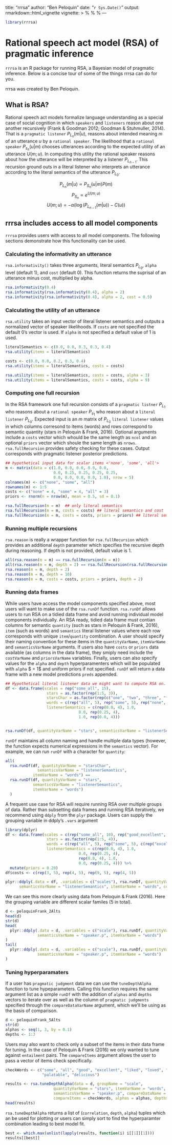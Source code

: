 title: "rrrsa"
author: "Ben Peloquin"
date: "`r Sys.Date()`"
output: rmarkdown::html_vignette
vignette: >
  %\VignetteIndexEntry{rrrsa}
  %\VignetteEngine{knitr::rmarkdown}
  %\VignetteEncoding{UTF-8}
---

```r
library(rrrsa)
```


# Rational speech act model (RSA) of pragmatic inference

`rrrsa` is an R package for running RSA, a Bayesian model of pragmatic inference. Below is a concise tour of some of the things rrrsa can do for you. 

rrrsa was created by Ben Peloquin.

## What is RSA?

Rational speech act models formalize language understanding as a special case of social cognition in which `speakers` and `listeners` reason about one another recursively (Frank \& Goodman 2012; Goodman \& Stuhmuller, 2014). That is a `pragmatic listener` $P_{L_n}(m|u)$, reasons about intended meaning $m$ of an utterance $u$ by a `rational speaker`. The likelihood that a `rational speaker` $P_{s_n}(u|m)$ chooses utterances according to the expected utility of an utterance $U(m;u)$. In computing this utility the rational speaker reasons about how the utterance will be interpreted by a listener $P_{L_{n-1}}$. This recursion ground outs in a literal listener who interprets an utterance according to the literal semantics of the utterance $P_{L_0}$.

$$P_{L_n}(m|u) \propto P_{S_n}(u|m)P(m)$$
$$P_{S_n} \propto e^{U(m;u)}$$
$$U(m;u) = -\alpha(\log(P_{L_{n-1}}(m|u)) - C(u))$$

## rrrsa includes access to all model components

`rrrsa` provides users with access to all model components. The following sections demonstrate how this functionality can be used.

### Calculating the informativity an utterance

`rsa.informativity()` takes three arguments, literal semantics $P_{L_0}$, `alpha` level (default 1), and `cost` (default 0). This function returns the suprisal of an utterance minus cost, multiplied by alpha.

```r
rsa.informativity(0.4)
rsa.informativity(rsa.informativity(0.4), alpha = 2)
rsa.informativity(rsa.informativity(0.4), alpha = 2, cost = 0.5)
```

### Calculating the utility of an utterance

`rsa.utility` takes an input vector of literal listener semantics and outputs a normalized vector of speaker likelihoods. If `costs` are not specified the default 0's vector is used. If `alpha` is not specified a default value of $1$ is used.
```r
literalSemantics <- c(0.0, 0.0, 0.3, 0.3, 0.4)
rsa.utility(items = literalSemantics)

costs <- c(0.0, 0.0, 0.2, 0.3, 0.4)
rsa.utility(items = literalSemantics, costs = costs)

rsa.utility(items = literalSemantics, costs = costs, alpha = 3)
rsa.utility(items = literalSemantics, costs = costs, alpha = 9)
```

### Computing one full recursion

In the RSA framework one full recursion consists of a `pragmatic listner` $P_{L_1}$ who reasons about a `rational speaker` $P_{s_1}$ who reason about a `literal listener` $P_{L_0}$. Expected input is an $m$ matrix of  $P_{L_0}$ `literal listener` values in which columns corresond to items (words) and rows correspond to semantic quantity (stars in Peloquin & Frank, 2016). Optional arguments include a `costs` vector which whould be the same length as `ncol` and an optional `priors` vector which shoule the same length as `nrows`. `rsa.fullRecursion` provides safety checking for these cases. Output corresponds with pragmatic listener posterior predictions.
```r
## hypothetical input data for scalar items <'none', 'some', 'all'>
m <- matrix(data = c(1.0, 0.0, 0.0, 0.0, 0.0,
                     0.0, 0.25, 0.25, 0.25, 0.25,
                     0.0, 0.0, 0.0, 0.0, 1.0), nrow = 5)
colnames(m) <- c("none", "some", "all")
rownames(m) <- 1:5
costs <- c("none" = 4, "some" = 4, "all" = 3)
priors <- rnorm(n = nrow(m), mean = 0.5, sd = 0.1)

rsa.fullRecursion(m = m)  ## only literal semantics
rsa.fullRecursion(m = m, costs = costs) ## literal semantics and cost
rsa.fullRecursion(m = m, costs = costs, priors = priors) ## literal semantics, costs, priors
```

### Running multiple recursions

`rsa.reason` is really a wrapper function for `rsa.fullRecursion` which provides an additional `depth` parameter which specifies the recursive depth during reasoning. If depth is not provided, default value is $1$.
```r
all(rsa.reason(m = m) == rsa.fullRecursion(m = m))
all(rsa.reason(m = m, depth = 2) == rsa.fullRecursion(rsa.fullRecursion(m = m)))
rsa.reason(m = m, depth = 2)
rsa.reason(m = m, depth = 10)
rsa.reason(m = m, costs = costs, priors = priors, depth = 2)
```

### Running data frames

While users have access the model components specified above, most users will want to make use of the `rsa.runDf` function. `rsa.runDf` allows users to run RSA on a tidied data frame and avoid running individual model components individually. An RSA ready, tidied data frame must contian columns for semantic `quantity` (such as stars in Peloquin & Frank, 2016), `item` (such as words) and `semantics` literal listener values where each row corresponds with unique `item`/`quantity` combination. A user should specify their naming convention for these items in the `quantityVarName`, `itemVarName` and `semanticsVarName` arguments. If users also have `costs` or `priors` data available (as columns in the data frame), they smiply need include the `costVarName` and `priorsVarName` variables. Finally, users can also specify values for the `alpha` and `depth` hyperparamenters which will be populated with `alpha` $ = 1$ and uniform priors if not specified. `runDf` will return a data frame with a new model predictions `preds` appended.

```r
## Hypothetical literal listener data we might want to compute RSA on.
df <- data.frame(scales = rep("some_all", 15),
                  stars = as.factor(rep(1:5, 3)),
                  starsChar = as.factor(rep(c("one", "two", "three", "four", "five"), 3)),
                  words = c(rep("all", 5), rep("some", 5), rep("none", 5)),
                  listenerSemantics = c(rep(0.0, 4), 1.0,
                                0.0, rep(0.25, 4),
                                1.0, rep(0.0, 4)))


rsa.runDf(df, quantityVarName = "stars", semanticsVarName = "listenerSemantics", itemVarName = "words")
```

`runDf` maintains all column naming and handle multiple data types (however, the function expects numerical expressions in the `semantics` vector). For example, we can run `runDf` with a character for `quantity`:
```r
all(
  rsa.runDf(df, quantityVarName = "starsChar",
              semanticsVarName = "listenerSemantics",
            itemVarName = "words") ==
  rsa.runDf(df, quantityVarName = "stars",
            semanticsVarName = "listenerSemantics",
            itemVarName = "words")
  )
```

A frequent use case for RSA will require running RSA over multiple groups of data. Rather than subsetting data frames and running RSA iteratively, we recommend using `ddply` from the `plyr` package. Users can supply the grouping variable in ddply's `.vars` argument
```r
library(dplyr)
df <- data.frame(scales = c(rep("some_all", 10), rep("good_excellent", 10)),
                  stars = as.factor(rep(1:5, 4)),
                  words = c(rep("all", 5), rep("some", 5), c(rep("excellent", 5), rep("good", 5))),
                  listenerSemantics = c(rep(0.0, 4), 1.0,
                                0.0, rep(0.25, 4),
                                rep(0.0, 4), 1.0,
                                0.0, rep(0.25, 4))) %>%
  mutate(priors = 0.20)
df$costs <- c(rep(3, 5), rep(4, 5), rep(9, 5), rep(4, 5))

plyr::ddply(.data = df, .variables = c("scales"), rsa.runDf, quantityVarName = "stars",
      semanticsVarName = "listenerSemantics", itemVarName = "words", costsVarName = "costs", depth = 2)
```

We can see this more clearly using data from Peloquin & Frank (2016). Here the grouping variable are different scalar familes (5 in total).
```r
d <- peloquinFrank_2Alts
head(d)
str(d)
head(
  plyr::ddply(.data = d, .variables = c("scale"), rsa.runDf, quantityVarName = "stars",
              semanticsVarName = "speaker.p", itemVarName = "words")
)
tail(
  plyr::ddply(.data = d, .variables = c("scale"), rsa.runDf, quantityVarName = "stars",
              semanticsVarName = "speaker.p", itemVarName = "words")
)
```

### Tuning hyperparamaters
If a user has `pragmatic judgment` data we can use the `tuneDepthAlpha` function to tune hypeparameters. Calling this function requires the same argument list as a simple `runDf` with the addition of `alphas` and `depths` vectors to iterate over as well as the column of `pragmatic judgments` specified through the `compareDataVarName` argument, which we'll be using as the basis of comparison.
```r
d <- peloquinFrank_5Alts
str(d)
alphas <- seq(1, 3, by = 0.1)
depths <- 1:3
```
Users may also want to check only a subset of the items in their data frame for tuning. In the case of Peloquin & Frank (2016) we only wanted to tune against `entailment` pairs. The `compareItems` argument allows the user to pass a vector of items check specifically.
```r
checkWords <- c("some", "all", "good", "excellent", "liked", "loved", "memorable", "unforgettable",
                "palatable", "delicious")
```

```r
results <- rsa.tuneDepthAlpha(data = d, groupName = "scale", 
                     quantityVarName = "stars", itemVarName = "words",
                     semanticsVarName = "speaker.p", compareDataName = "e11",
                     compareItems = checkWords, alphas = alphas, depths = depths)
head(results)
```
`rsa.tuneDepthAlpha` returns a list of (`correlation`, `depth`, `alpha`) tuples which an be used for plotting or users can simply sort to find the hyperparamter combination leading to best model fit.
```r
best <- which.max(unlist(lapply(results, function(i) i[[1]][1])))
results[[best]]
```
